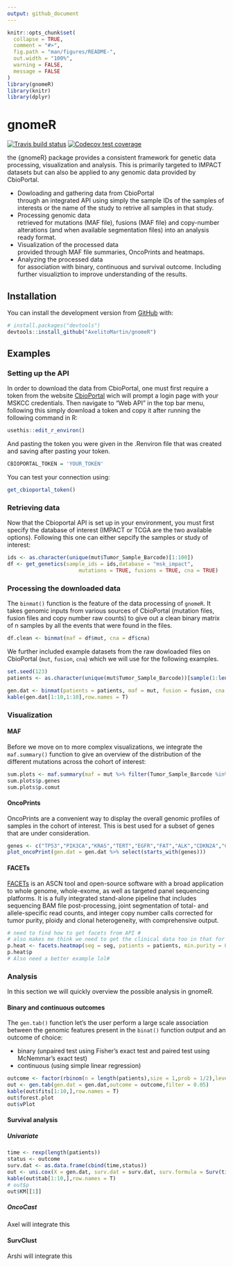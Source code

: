 ```yaml
---
output: github_document
---
```


<!-- README.md is generated from README.Rmd. Please edit that file -->

```r
knitr::opts_chunk$set(
  collapse = TRUE,
  comment = "#>",
  fig.path = "man/figures/README-",
  out.width = "100%",
  warning = FALSE,
  message = FALSE
)
library(gnomeR)
library(knitr)
library(dplyr)
```

# gnomeR

<!-- badges: start -->
[![Travis build status](https://travis-ci.com/AxelitoMartin/gnomeR.svg?branch=development)](https://travis-ci.org/AxelitoMartin/gnomeR)
[![Codecov test coverage](https://codecov.io/gh/AxelitoMartin/gnomeR/branch/development/graph/badge.svg)](https://codecov.io/gh/AxelitoMartin/gnomeR?branch=development)
<!-- badges: end -->

the {gnomeR} package provides a consistent framework for genetic data processing, visualization and analysis. This is primarily targeted to IMPACT datasets but can also be applied to any genomic data provided by CbioPortal. 

  - <div class="text-blue mb-2"> Dowloading and gathering data from CbioPortal</div> through an integrated API using simply the sample IDs of the samples of interests or the name of the study to retrive all samples in that study. 
  - <div class="text-blue mb-2"> Processing genomic data</div> retrieved for mutations (MAF file), fusions (MAF file) and copy-number alterations (and when available segmentation files) into an analysis ready format. 
  - <div class="text-blue mb-2"> Visualization of the processed data</div> provided through MAF file summaries, OncoPrints and heatmaps.
  - <div class="text-blue mb-2"> Analyzing the processed data</div> for association with binary, continuous and survival outcome. Including further visualiztion to improve understanding of the results. 
  
## Installation

You can install the development version from [GitHub](https://github.com/) with:

``` r
# install.packages("devtools")
devtools::install_github("AxelitoMartin/gnomeR")
```

## Examples

### Setting up the API

In order to download the data from CbioPortal, one must first require a token from the website [CbioPortal](https://cbiologin.mskcc.org/) wich will prompt a login page with your MSKCC credentials. Then navigate to "Web API" in the top bar menu, following this simply download a token and copy it after running the following command in R:


```r
usethis::edit_r_environ()
```

And pasting the token you were given in the .Renviron file that was created and saving after pasting your token.

```r
CBIOPORTAL_TOKEN = 'YOUR_TOKEN'
```

You can test your connection using:

```r
get_cbioportal_token()
```


### Retrieving data

Now that the Cbioportal API is set up in your environment, you must first specify the database of interest (IMPACT or TCGA are the two available options). Following this one can either sepcify the samples or study of interest:

```r
ids <- as.character(unique(mut$Tumor_Sample_Barcode)[1:100])
df <- get_genetics(sample_ids = ids,database = "msk_impact",
                       mutations = TRUE, fusions = TRUE, cna = TRUE)
```


### Processing the downloaded data 

The `binmat()` function is the feature of the data processing of `gnomeR`. It takes genomic inputs from various sources of CbioPortal (mutation files, fusion files and copy number raw counts) to give out a clean binary matrix of n samples by all the events that were found in the files.


```r
df.clean <- binmat(maf = df$mut, cna = df$cna)
```

We further included example datasets from the raw dowloaded files on CbioPortal (`mut`, `fusion`, `cna`) which we will use for the following examples.

```r
set.seed(123)
patients <- as.character(unique(mut$Tumor_Sample_Barcode))[sample(1:length(unique(mut$Tumor_Sample_Barcode)), 100, replace=FALSE)]

gen.dat <- binmat(patients = patients, maf = mut, fusion = fusion, cna = cna)
kable(gen.dat[1:10,1:10],row.names = T)
```

### Visualization 

#### MAF 

Before we move on to more complex visualizations, we integrate the `maf.summary()` function to give an overview of the distribution of the different mutations across the cohort of interest:

```r
sum.plots <- maf.summary(maf = mut %>% filter(Tumor_Sample_Barcode %in% patients))
sum.plots$p.genes
sum.plots$p.comut
```


#### OncoPrints

OncoPrints are a convenient way to display the overall genomic profiles of samples in the cohort of interest. This is best used for a subset of genes that are under consideration.

```r
genes <- c("TP53","PIK3CA","KRAS","TERT","EGFR","FAT","ALK","CDKN2A","CDKN2B")
plot_oncoPrint(gen.dat = gen.dat %>% select(starts_with(genes)))
```

#### FACETs 

[FACETs](https://www.ncbi.nlm.nih.gov/pmc/articles/PMC5027494/) is an ASCN tool and open-source software with a broad application to whole genome, whole-exome, as well as targeted panel sequencing platforms. It is a fully integrated stand-alone pipeline that includes sequencing BAM file post-processing, joint segmentation of total- and allele-specific read counts, and integer copy number calls corrected for tumor purity, ploidy and clonal heterogeneity, with comprehensive output.

```r
# need to find how to get facets from API #
# also makes me think we need to get the clinical data too in that for purity #
p.heat <- facets.heatmap(seg = seg, patients = patients, min.purity = 0)
p.heat$p
# Also need a better example lol#
```


### Analysis

In this section we will quickly overview the possible analysis in gnomeR.

#### Binary and continuous outcomes

The `gen.tab()` function let's the user perform a large scale association between the genomic features present in the `binat()` function output and an outcome of choice:

- binary (unpaired test using Fisher's exact test and paired test using McNemmar's exact test)
- continuous (using simple linear regression)

```r
outcome <- factor(rbinom(n = length(patients),size = 1,prob = 1/2),levels = c("0","1"))
out <- gen.tab(gen.dat = gen.dat,outcome = outcome,filter = 0.05)
kable(out$fits[1:10,],row.names = T)
out$forest.plot
out$vPlot
```

#### Survival analysis 

##### Univariate 

```r
time <- rexp(length(patients))
status <- outcome
surv.dat <- as.data.frame(cbind(time,status))
out <- uni.cox(X = gen.dat, surv.dat = surv.dat, surv.formula = Surv(time,status)~.,filter = 0.05,is.gen = T)
kable(out$tab[1:10,],row.names = T)
# out$p
out$KM[[1]]
```

##### OncoCast

Axel will integrate this

#### SurvClust

Arshi will integrate this 
